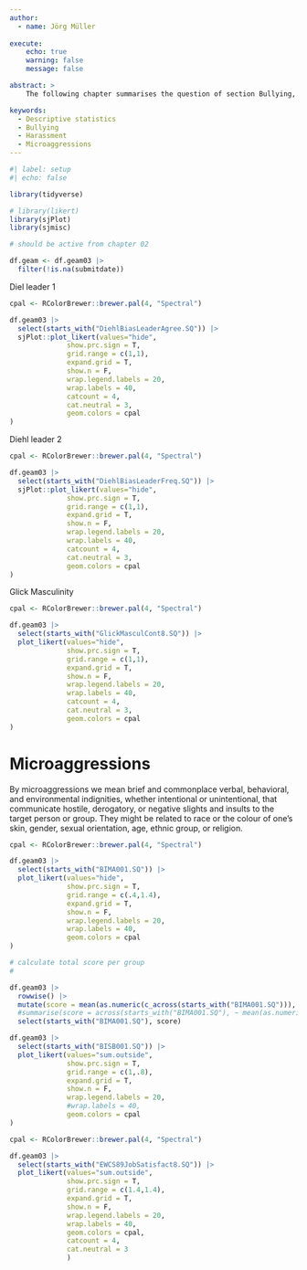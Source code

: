 ```yaml
---
author:
  - name: Jörg Müller
  
execute: 
    echo: true
    warning: false
    message: false

abstract: >
    The following chapter summarises the question of section Bullying, Harassment, Microaggresions.  

keywords:
  - Descriptive statistics
  - Bullying
  - Harassment
  - Microaggressions
---
```


```r
#| label: setup 
#| echo: false

library(tidyverse)

# library(likert)
library(sjPlot)
library(sjmisc)

# should be active from chapter 02

df.geam <- df.geam03 |>
  filter(!is.na(submitdate))

```


Diel leader 1 

```r


cpal <- RColorBrewer::brewer.pal(4, "Spectral")

df.geam03 |>
  select(starts_with("DiehlBiasLeaderAgree.SQ")) |>
  sjPlot::plot_likert(values="hide", 
              show.prc.sign = T, 
              grid.range = c(1,1),
              expand.grid = T, 
              show.n = F, 
              wrap.legend.labels = 20, 
              wrap.labels = 40,
              catcount = 4, 
              cat.neutral = 3,
              geom.colors = cpal
)

```

Diehl leader 2 

```r


cpal <- RColorBrewer::brewer.pal(4, "Spectral")

df.geam03 |>
  select(starts_with("DiehlBiasLeaderFreq.SQ")) |>
  sjPlot::plot_likert(values="hide", 
              show.prc.sign = T, 
              grid.range = c(1,1),
              expand.grid = T, 
              show.n = F, 
              wrap.legend.labels = 20, 
              wrap.labels = 40,
              catcount = 4, 
              cat.neutral = 3,
              geom.colors = cpal
)

```



Glick Masculinity

```r


cpal <- RColorBrewer::brewer.pal(4, "Spectral")

df.geam03 |>
  select(starts_with("GlickMasculCont8.SQ")) |>
  plot_likert(values="hide", 
              show.prc.sign = T, 
              grid.range = c(1,1),
              expand.grid = T, 
              show.n = F, 
              wrap.legend.labels = 20, 
              wrap.labels = 40,
              catcount = 4, 
              cat.neutral = 3,
              geom.colors = cpal
)

```




# Microaggressions

By microaggressions we mean brief and commonplace verbal, behavioral, and environmental indignities, whether intentional or unintentional, that communicate hostile, derogatory, or negative slights and insults to the target person or group. They might be related to race or the colour of one's skin, gender, sexual orientation, age, ethnic group, or religion.


```r


cpal <- RColorBrewer::brewer.pal(4, "Spectral")

df.geam03 |>
  select(starts_with("BIMA001.SQ")) |>
  plot_likert(values="hide", 
              show.prc.sign = T, 
              grid.range = c(.4,1.4),
              expand.grid = T, 
              show.n = F, 
              wrap.legend.labels = 20, 
              wrap.labels = 40,
              geom.colors = cpal
)

```


```r
# calculate total score per group 
# 

df.geam03 |>
  rowwise() |>
  mutate(score = mean(as.numeric(c_across(starts_with("BIMA001.SQ"))), na.rm=T)) |>
  #summarise(score = across(starts_with("BIMA001.SQ"), ~ mean(as.numeric(.x), na.rm = T))) 
  select(starts_with("BIMA001.SQ"), score)

```



```r
df.geam03 |>
  select(starts_with("BISB001.SQ")) |>
  plot_likert(values="sum.outside", 
              show.prc.sign = T, 
              grid.range = c(1,.8),
              expand.grid = T, 
              show.n = F, 
              wrap.legend.labels = 20, 
              #wrap.labels = 40,
              geom.colors = cpal
)
```





```r

cpal <- RColorBrewer::brewer.pal(4, "Spectral")

df.geam03 |>
  select(starts_with("EWCS89JobSatisfact8.SQ")) |>  
  plot_likert(values="sum.outside", 
              show.prc.sign = T, 
              grid.range = c(1.4,1.4),
              expand.grid = T, 
              show.n = F, 
              wrap.legend.labels = 20, 
              wrap.labels = 40,
              geom.colors = cpal, 
              catcount = 4, 
              cat.neutral = 3
              )
```

